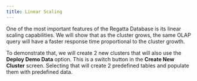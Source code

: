 ```yaml
---
title: Linear Scaling
---
```


One of the most important features of the Regatta Database is its linear scaling capabilities. We 
will show that as the cluster grows, the same OLAP query will have a faster response time 
proportional to the cluster growth.

To demonstrate that, we will create 2 new clusters that will also use the **Deploy Demo Data**
option. This is a switch button in the **Create New Cluster** screen. Selecting that will create 2
predefined tables and populate them with predefined data.
